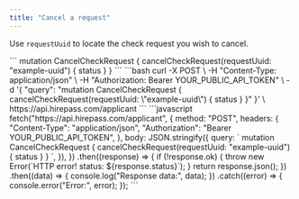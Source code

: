 ```yaml
---
title: "Cancel a request"
---
```


Use `requestUuid` to locate the check request you wish to cancel.

<Tabs>
  <Tab title="GraphQL">
    ```
     mutation CancelCheckRequest {
            cancelCheckRequest(requestUuid: "example-uuid") {
              status
            }
          }
    ```
  </Tab>
  <Tab title="cURL">
    ```bash
    curl -X POST \
         -H "Content-Type: application/json" \
         -H "Authorization: Bearer YOUR_PUBLIC_API_TOKEN" \
         -d '{
           "query": "mutation CancelCheckRequest { 
                      cancelCheckRequest(requestUuid: \"example-uuid\") { 
                        status 
                      } 
                    }"
         }' \
         https://api.hirepass.com/applicant
    ```
  </Tab>
  <Tab title="Javascript">
    ```javascript
    fetch("https://api.hirepass.com/applicant", {
      method: "POST",
      headers: {
        "Content-Type": "application/json",
        "Authorization": "Bearer YOUR_PUBLIC_API_TOKEN",
      },
      body: JSON.stringify({
        query: `
          mutation CancelCheckRequest {
            cancelCheckRequest(requestUuid: "example-uuid") {
              status
            }
          }
        `,
      }),
    })
      .then((response) => {
        if (!response.ok) {
          throw new Error(`HTTP error! status: ${response.status}`);
        }
        return response.json();
      })
      .then((data) => {
        console.log("Response data:", data);
      })
      .catch((error) => {
        console.error("Error:", error);
      });
    ```
  </Tab>
</Tabs>